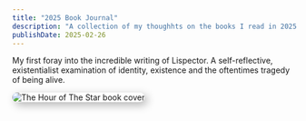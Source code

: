 ```yaml
---
title: "2025 Book Journal"
description: "A collection of my thoughhts on the books I read in 2025."
publishDate: 2025-02-26
---
```






My first foray into the incredible writing of Lispector. A self-reflective, existentialist examination of  identity, existence and the oftentimes tragedy of being alive.

<Image 
  src={bookCover} 
  alt="The Hour of The Star book cover" 
  width={300} 
  height={450}
  style="border-radius: 15px; box-shadow: 5px 5px 15px rgba(0,0,0,0.3);"
/>
